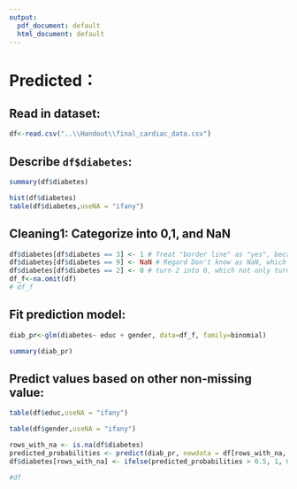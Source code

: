 ```yaml
---
output:
  pdf_document: default
  html_document: default
---
```

# Predicted：

## Read in dataset:

```R
df<-read.csv("..\\Handout\\final_cardiac_data.csv")
```

## Describe `df$diabetes`:
```r
summary(df$diabetes)
```
```r
hist(df$diabetes)
table(df$diabetes,useNA = "ifany")
```

## Cleaning1: Categorize into 0,1, and NaN

```r
df$diabetes[df$diabetes == 3] <- 1 # Treat "border line" as "yes", because border line is only a little away from "having diabetes" but far away from "not having diabetes"
df$diabetes[df$diabetes == 9] <- NaN # Regard Don't know as NaN, which will be processed later.
df$diabetes[df$diabetes == 2] <- 0 # turn 2 into 0, which not only turns data to correct format of data for logistic regression but also more intuitive.
df_f<-na.omit(df)
# df_f
```

## Fit prediction model:

```r
diab_pr<-glm(diabetes~ educ + gender, data=df_f, family=binomial)
```

```r
summary(diab_pr)
```

## Predict values based on other non-missing value:
```r
table(df$educ,useNA = "ifany")
```
```r
table(df$gender,useNA = "ifany")
```

```r
rows_with_na <- is.na(df$diabetes)
predicted_probabilities <- predict(diab_pr, newdata = df[rows_with_na, ], type = "response")
df$diabetes[rows_with_na] <- ifelse(predicted_probabilities > 0.5, 1, 0)
```

```r
#df
```
